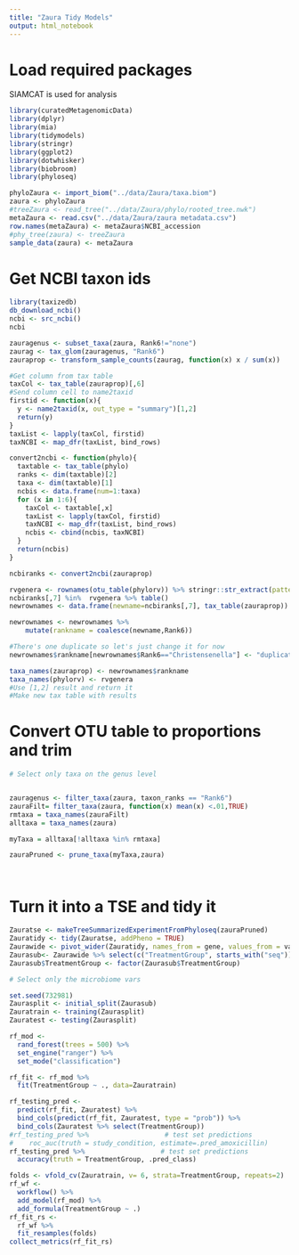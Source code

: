 ```yaml
---
title: "Zaura Tidy Models"
output: html_notebook
---
```


# Load required packages

SIAMCAT is used for analysis

```r
library(curatedMetagenomicData)
library(dplyr)
library(mia)
library(tidymodels)
library(stringr)
library(ggplot2)
library(dotwhisker)
library(biobroom)
library(phyloseq)
```

```r
phyloZaura <- import_biom("../data/Zaura/taxa.biom")
zaura <- phyloZaura
#treeZaura <- read_tree("../data/Zaura/phylo/rooted_tree.nwk")
metaZaura <- read.csv("../data/Zaura/zaura metadata.csv")
row.names(metaZaura) <- metaZaura$NCBI_accession
#phy_tree(zaura) <- treeZaura
sample_data(zaura) <- metaZaura
```


# Get NCBI taxon ids
```r
library(taxizedb)
db_download_ncbi()
ncbi <- src_ncbi()
ncbi
```
```r
zauragenus <- subset_taxa(zaura, Rank6!="none")
zaurag <- tax_glom(zauragenus, "Rank6")
zauraprop <- transform_sample_counts(zaurag, function(x) x / sum(x))

#Get column from tax table
taxCol <- tax_table(zauraprop)[,6]
#Send column cell to name2taxid
firstid <- function(x){
  y <- name2taxid(x, out_type = "summary")[1,2]
  return(y)
}
taxList <- lapply(taxCol, firstid)
taxNCBI <- map_dfr(taxList, bind_rows)

convert2ncbi <- function(phylo){
  taxtable <- tax_table(phylo)
  ranks <- dim(taxtable)[2]
  taxa <- dim(taxtable)[1]
  ncbis <- data.frame(num=1:taxa)
  for (x in 1:6){
    taxCol <- taxtable[,x]
    taxList <- lapply(taxCol, firstid)
    taxNCBI <- map_dfr(taxList, bind_rows)
    ncbis <- cbind(ncbis, taxNCBI)
  }
  return(ncbis)
}

ncbiranks <- convert2ncbi(zauraprop)

rvgenera <- rownames(otu_table(phylorv)) %>% stringr::str_extract(pattern="\\d{1,}")
ncbiranks[,7] %in%  rvgenera %>% table()
newrownames <- data.frame(newname=ncbiranks[,7], tax_table(zauraprop))

newrownames <- newrownames %>% 
    mutate(rankname = coalesce(newname,Rank6))

#There's one duplicate so let's just change it for now
newrownames$rankname[newrownames$Rank6=="Christensenella"] <- "duplicate"

taxa_names(zauraprop) <- newrownames$rankname
taxa_names(phylorv) <- rvgenera
#Use [1,2] result and return it
#Make new tax table with results

```



# Convert OTU table to proportions and trim
```r
# Select only taxa on the genus level


zauragenus <- filter_taxa(zaura, taxon_ranks == "Rank6")
zauraFilt= filter_taxa(zaura, function(x) mean(x) <.01,TRUE)
rmtaxa = taxa_names(zauraFilt)
alltaxa = taxa_names(zaura)

myTaxa = alltaxa[!alltaxa %in% rmtaxa]

zauraPruned <- prune_taxa(myTaxa,zaura)




```

# Turn it into a TSE and tidy it
```r
Zauratse <- makeTreeSummarizedExperimentFromPhyloseq(zauraPruned)
Zauratidy <- tidy(Zauratse, addPheno = TRUE)
Zaurawide <- pivot_wider(Zauratidy, names_from = gene, values_from = value)
Zaurasub<- Zaurawide %>% select(c("TreatmentGroup", starts_with("seq")))
Zaurasub$TreatmentGroup <- factor(Zaurasub$TreatmentGroup)
```


```r
# Select only the microbiome vars

set.seed(732981)
Zaurasplit <- initial_split(Zaurasub)
Zauratrain <- training(Zaurasplit)
Zauratest <- testing(Zaurasplit)

rf_mod <- 
  rand_forest(trees = 500) %>% 
  set_engine("ranger") %>% 
  set_mode("classification")

rf_fit <- rf_mod %>% 
  fit(TreatmentGroup ~ ., data=Zauratrain)

rf_testing_pred <- 
  predict(rf_fit, Zauratest) %>% 
  bind_cols(predict(rf_fit, Zauratest, type = "prob")) %>% 
  bind_cols(Zauratest %>% select(TreatmentGroup))
#rf_testing_pred %>%                   # test set predictions
#    roc_auc(truth = study_condition, estimate=.pred_amoxicillin)
rf_testing_pred %>%                   # test set predictions
  accuracy(truth = TreatmentGroup, .pred_class)
```

```r
folds <- vfold_cv(Zauratrain, v= 6, strata=TreatmentGroup, repeats=2)
rf_wf <- 
  workflow() %>%
  add_model(rf_mod) %>%
  add_formula(TreatmentGroup ~ .)
rf_fit_rs <- 
  rf_wf %>% 
  fit_resamples(folds)
collect_metrics(rf_fit_rs)
```


